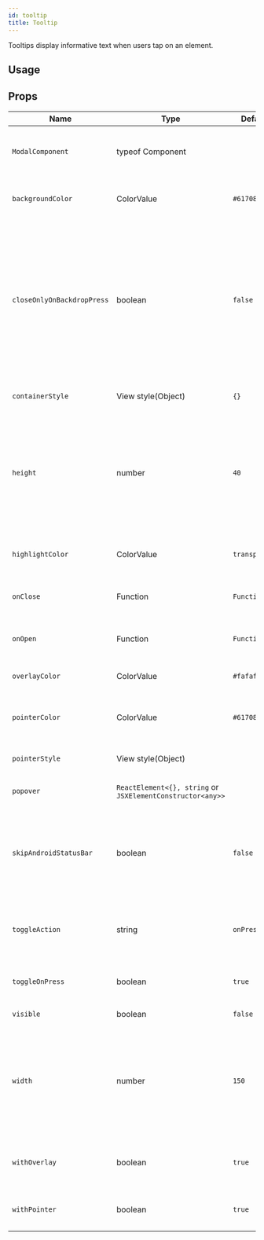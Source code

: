 ```yaml
---
id: tooltip
title: Tooltip
---
```



Tooltips display informative text when users tap on an element.

## Usage

<Usage />

## Props

<div class='table-responsive'>

| Name                       | Type                                                       | Default       | Description                                                                                                                                                                                                                                             |
| -------------------------- | ---------------------------------------------------------- | ------------- | ------------------------------------------------------------------------------------------------------------------------------------------------------------------------------------------------------------------------------------------------------- |
| `ModalComponent`           | typeof Component                                           |               | Override React Native `Modal` component (usable for web-platform).                                                                                                                                                                                      |
| `backgroundColor`          | ColorValue                                                 | `#617080`     | Sets backgroundColor of the tooltip and pointer.                                                                                                                                                                                                        |
| `closeOnlyOnBackdropPress` | boolean                                                    | `false`       | Flag to determine whether to disable auto hiding of tooltip when touching/scrolling anywhere inside the active tooltip popover container. When `true`, Tooltip closes only when overlay backdrop is pressed (or) highlighted tooltip button is pressed. |
| `containerStyle`           | View style(Object)                                         | `{}`          | Passes style object to tooltip container                                                                                                                                                                                                                |
| `height`                   | number                                                     | `40`          | Tooltip container height. Necessary in order to render the container in the correct place. Pass height according to the size of the content rendered inside the container.                                                                              |
| `highlightColor`           | ColorValue                                                 | `transparent` | Color to highlight the item the tooltip is surrounding.                                                                                                                                                                                                 |
| `onClose`                  | Function                                                   | `Function`    | Function which gets called on closing the tooltip.                                                                                                                                                                                                      |
| `onOpen`                   | Function                                                   | `Function`    | Function which gets called on opening the tooltip.                                                                                                                                                                                                      |
| `overlayColor`             | ColorValue                                                 | `#fafafa14`   | Color of overlay shadow when tooltip is open.                                                                                                                                                                                                           |
| `pointerColor`             | ColorValue                                                 | `#617080`     | Color of tooltip pointer, it defaults to the [`backgroundColor`](#backgroundcolor) if none is passed.                                                                                                                                                   |
| `pointerStyle`             | View style(Object)                                         |               | Style to be applied on the pointer.                                                                                                                                                                                                                     |
| `popover`                  | `ReactElement<{}, string` or `JSXElementConstructor<any>>` |               | Component to be rendered as the display container.                                                                                                                                                                                                      |
| `skipAndroidStatusBar`     | boolean                                                    | `false`       | Force skip StatusBar height when calculating element position. Pass `true` if Tooltip used inside react-native Modal component.                                                                                                                         |
| `toggleAction`             | string                                                     | `onPress`     | Define type of action that should trigger tooltip. Available options _onPress_, _onLongPress_                                                                                                                                                           |
| `toggleOnPress`            | boolean                                                    | `true`        | Flag to determine to toggle or not the tooltip on press.                                                                                                                                                                                                |
| `visible`                  | boolean                                                    | `false`       | To show the tooltip.                                                                                                                                                                                                                                    |
| `width`                    | number                                                     | `150`         | Tooltip container width. Necessary in order to render the container in the correct place. Pass height according to the size of the content rendered inside the container.                                                                               |
| `withOverlay`              | boolean                                                    | `true`        | Flag to determine whether or not display overlay shadow when tooltip is open.                                                                                                                                                                           |
| `withPointer`              | boolean                                                    | `true`        | Flag to determine whether or not to display the pointer.                                                                                                                                                                                                |

</div>
